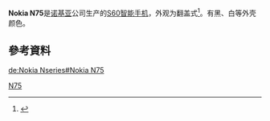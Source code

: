 {{Infobox Mobile
| name = Nokia N75
| image =
| imagesize = 200px
| manufacturer = [[Nokia|Nokia]]
| screen = [[QVGA|QVGA]]（240×320）分辨率 1600万色 [[TFT|TFT]] 彩屏
| camera = 200万像素
| operatingsystem = [[Symbian_OS|Symbian OS]] v9.1操作系统[[S60|S60]]平台第3版本
| input = [[Keypad|Keypad]]
| cpu = ARM, 220 MHz
| memory = 40M
| memory_card = [[microSD|microSD]]（[[T-Flash|T-Flash]]）卡
| networks = [[GSM|GSM]]850/900/1800/1900MHz
| battery = 800MaH Nokia BL-5BT battery
| connectivity = [[USB|USB]]、[[藍牙|藍牙]]
| size = 95×52×20毫米
| form = 翻盖式
| weight = 123[[克|克]]
| music = 
}}
'''Nokia N75'''是[[诺基亚|诺基亚]]公司生产的[[S60|S60]][[智能手机|智能手机]]，外观为翻盖式<ref>{{Cite web |url=http://detail.zol.com.cn/cell_phone/index91407.shtml |title=ZOL：诺基亚N75 |accessdate=2008-10-18 |archive-date=2008-10-11 |archive-url=https://web.archive.org/web/20081011012049/http://detail.zol.com.cn/cell_phone/index91407.shtml |dead-url=no }}</ref>。有黑、白等外壳颜色。


==參考資料==
<div class="references-small">
<references />
</div>

{{NOKIANseriesphones}}
[[Category:诺基亚手机|N75]]
{{Mobile-stub}}
{{tele-stub}}

[[de:Nokia_Nseries#Nokia_N75|de:Nokia Nseries#Nokia N75]]
